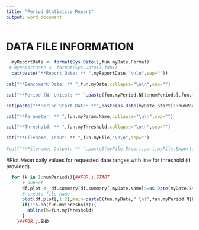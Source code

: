 ```yaml
---
title: "Period Statistics Report"
output: word_document
---
```

# DATA FILE INFORMATION
```r
  myReportDate <- format(Sys.Date(),fun.myDate.Format)
 # myReportDate <- format(Sys.Date(),fd01)
  cat(paste("**Report Date: ** ",myReportDate,"\n\n",sep=""))
  
cat("**Benchmark Date: ** ",fun.myDate,collapse="\n\n",sep="")

cat("**Period (N, Units): ** ",paste(fun.myPeriod.N[1:numPeriods],fun.myPeriod.Units[1:numPeriods], collapse=", "),collapse="\n\n",sep="")

cat(paste("**Period Start Date: **",paste(as.Date(myDate.Start[1:numPeriods]),collapse=", "),sep=""),collapse="\n\n")

cat("**Parameter: ** ",fun.myParam.Name,collapse="\n\n",sep="")

cat("**Threshold: ** ",fun.myThreshold,collapse="\n\n",sep="")

cat("**Filename, Input: ** ",fun.myFile,"\n\n",sep="")
  
#cat("**Filename, Output: ** ",paste0(myFile.Export.part,myFile.Export.ext),sep="")
```

#Plot
Mean daily values for requested date ranges with line for threshold (if provided).
```r
  for (k in 1:numPeriods){##FOR.j.START
      # subset
      df.plot <- df.summary[df.summary[,myDate.Name]>=as.Date(myDate.Start[k]) & df.summary[,myDate.Name]<=as.Date(myDate.End),]
      # create file name
      plot(df.plot[,1:2],main=paste0(fun.myDate," \n(",fun.myPeriod.N[k],fun.myPeriod.Units[k],")"))
      if(!is.na(fun.myThreshold)){
        abline(h=fun.myThreshold)
      }
    }##FOR.j.END
```
